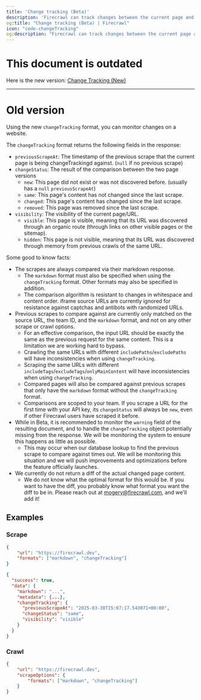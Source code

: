 ```yaml
---
title: 'Change tracking (Beta)'
description: 'Firecrawl can track changes between the current page and a previous version, and tell you if it updated or not'
og:title: "Change tracking (Beta) | Firecrawl"
icon: "code-changeTracking"
og:description: "Firecrawl can track changes between the current page and a previous version, and tell you if it updated or not"
---
```


# This document is outdated
Here is the new version: [Change Tracking (New)](/features/change-tracking)

---

# Old version

Using the new `changeTracking` format, you can monitor changes on a website.

The `changeTracking` format returns the following fields in the response:
- `previousScrapeAt`: The timestamp of the previous scrape that the current page is being changeTrackingd against. (`null` if no previous scrape)
- `changeStatus`: The result of the comparison between the two page versions
    - `new`: This page did not exist or was not discovered before. (usually has a `null` `previousScrapeAt`)
    - `same`: This page's content has not changed since the last scrape.
    - `changed`: This page's content has changed since the last scrape.
    - `removed`: This page was removed since the last scrape.
- `visibility`: The visibility of the current page/URL.
    - `visible`: This page is visible, meaning that its URL was discovered through an organic route (through links on other visible pages or the sitemap).
    - `hidden`: This page is not visible, meaning that its URL was discovered through memory from previous crawls of the same URL.

Some good to know facts:
- The scrapes are always compared via their markdown response.
    - The `markdown` format must also be specified when using the `changeTracking` format. Other formats may also be specified in addition.
    - The comparison algorithm is resistant to changes in whitespace and content order. iframe source URLs are currently ignored for resistance against captchas and antibots with randomized URLs.
- Previous scrapes to compare against are currently only matched on the source URL, the team ID, and the `markdown` format, and not on any other scrape or crawl options.
    - For an effective comparison, the input URL should be exactly the same as the previous request for the same content. This is a limitation we are working hard to bypass.
    - Crawling the same URLs with different `includePaths`/`excludePaths` will have inconsistencies when using `changeTracking`.
    - Scraping the same URLs with different `includeTags`/`excludeTags`/`onlyMainContent` will have inconsistencies when using `changeTracking`.
    - Compared pages will also be compared against previous scrapes that only have the `markdown` format without the `changeTracking` format.
    - Comparisons are scoped to your team. If you scrape a URL for the first time with your API key, its `changeStatus` will always be `new`, even if other Firecrawl users have scraped it before.
- While in Beta, it is recommended to monitor the `warning` field of the resulting document, and to handle the `changeTracking` object potentially missing from the response. We will be monitoring the system to ensure this happens as little as possible.
    - This may occur when our database lookup to find the previous scrape to compare against times out. We will be monitoring this situation and we will push improvements and optimizations before the feature officially launches.
- We currently do not return a diff of the actual changed page content.
    - We do not know what the optimal format for this would be. If you want to have the diff, you probably know what format you want the diff to be in. Please reach out at [mogery@firecrawl.com](mailto:mogery@firecrawl.com), and we'll add it!

## Examples

### Scrape

```json
{
    "url": "https://firecrawl.dev",
    "formats": ["markdown", "changeTracking"]
}
```

```json
{
  "success": true,
  "data": {
    "markdown": "...",
    "metadata": {...},
    "changeTracking": {
      "previousScrapeAt": "2025-03-30T15:07:17.543071+00:00",
      "changeStatus": "same",
      "visibility": "visible"
    }
  }
}
```

### Crawl
```json
{
    "url": "https://firecrawl.dev",
    "scrapeOptions": {
        "formats": ["markdown", "changeTracking"]
    }
}
```